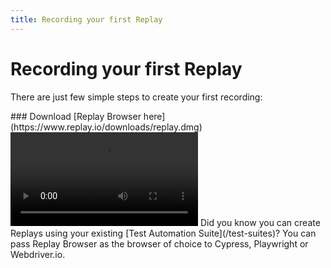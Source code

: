 ```yaml
---
title: Recording your first Replay
---
```


# Recording your first Replay

There are just few simple steps to create your first recording:

<Steps>
### Download [Replay Browser here](https://www.replay.io/downloads/replay.dmg)

<Video src={downloadReplayMwnjr} />

### Install Replay Browser on your computer
<Video src={installReplayQmghp} />

<Callout type="info">
Looking for Windows or Linux version? [Click here to see the installation steps](/getting-started/bug-reports/installing-the-replay-browser).
</Callout>

### Open Replay Browser, navigate to the page you want to record, and click <RecButton className="w-12 mb-0.5 inline-block" /> button 

Capture an issue, replicate a bug or simply interact with your app and then click on <StopButton className="w-14 mb-0.5 inline-block" /> button

<Video src={recordReplayOusuj} />

### Give your recording a name
<Video src={recordingSaveXjfxl} />

### That’s it! You can now start debugging or share the recording.
<Video src={showRecordingMnmmp} />

</Steps>

<Callout type="info">
Did you know you can create Replays using your existing [Test Automation Suite](/test-suites)? You can pass Replay Browser as the browser of choice to Cypress, Playwright or Webdriver.io.
</Callout>